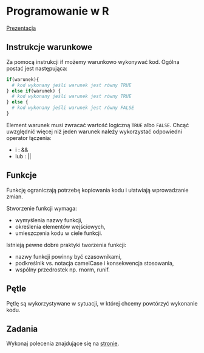 # Programowanie w R

[Prezentacja](presentations/05_programowanie.html)

## Instrukcje warunkowe

Za pomocą instrukcji if możemy warunkowo wykonywać kod. Ogólna postać jest następująca:

```r
if(warunek){
  # kod wykonany jeśli warunek jest równy TRUE
} else if(warunek) {
  # kod wykonany jeśli warunek jest równy TRUE
} else {
  # kod wykonany jeśli warunek jest równy FALSE
}
```

Element warunek musi zwracać wartość logiczną `TRUE` albo `FALSE`. Chcąć uwzględnić więcej niż jeden warunek należy wykorzystać odpowiedni operator łączenia:

- i : &&
- lub : ||

## Funkcje

Funkcję ograniczają potrzebę kopiowania kodu i ułatwiają wprowadzanie zmian.

Stworzenie funkcji wymaga:

- wymyślenia nazwy funkcji,
- określenia elementów wejściowych,
- umieszczenia kodu w ciele funkcji.

Istnieją pewne dobre praktyki tworzenia funkcji:

- nazwy funkcji powinny być czasownikami,
- podkreślnik vs. notacja camelCase i konsekwencja stosowania,
- wspólny przedrostek np. rnorm, runif.

## Pętle

Pętlę są wykorzystywane w sytuacji, w której chcemy powtórzyć wykonanie kodu.

## Zadania

Wykonaj polecenia znajdujące się na [stronie](presentations/05_programowanie_zadania.html).
